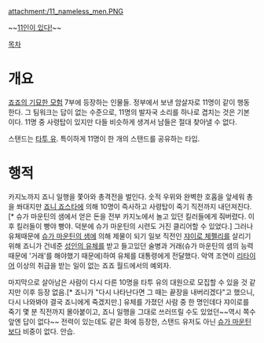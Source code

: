 attachment:/11_nameless_men.PNG

~~[[11인이 있다!]]~~

[[목차]]
= 개요 =
[[죠죠의 기묘한 모험]] 7부에 등장하는 인물들. 정부에서 보낸 암살자로 11명이 같이 행동한다. 그 팀워크는 답이 없는 수준으로, 11명의 발자국 소리를 하나로 겹치는 것은 기본이다. 11명 중 사령탑이 있지만 다들 비슷하게 생겨서 남들은 절대 찾아낼 수 없다.

스탠드는 [[타투 유]]. 특이하게 11명이 한 개의 스탠드를 공유하는 타입.

= 행적 =
카지노까지 죠니 일행을 쫓아와 총격전을 벌인다. 숫적 우위와 완벽한 호홉을 앞세워 총을 쏴대지만 [[죠니 죠스타]]에 의해 10명이 즉사하고 사령탑이 죽기 직전까지 내던져진다.[* 슈가 마운틴의 샘에서 얻은 돈을 전부 카지노에서 놀고 있던 킬러들에게 줘버렸다. 이후 킬러들이 빵야 빵야. 덕분에 슈가 마운틴의 시련도 거진 클리어할 수 있었다.] 그러나 유체때문에 [[슈가 마운틴의 샘]]에 의해 제물이 되기 일보 직전인 [[쟈이로 체펠리]]를 살리기 위해 죠니가 건네준 [[성인의 유체]]를 받고 들고있던 술병과 거래(슈가 마운틴의 샘의 능력 때문에 '거래'를 해야했기 때문에)하여 유체를 대통령에게 전달했다. 악역 조연이 [[리타이어]] 이상의 취급을 받는 일이 없는 죠죠 월드에서의 예외자.

마지막으로 살아남은 사람이 다시 다른 10명을 타투 유의 대원으로 모집할 수 있을 것 같지만 이후 등장 없음.[* 죠니가 "다시 나타난다면 그 때는 끝장을 내버리겠다"고 했으니, 다시 나와봐야 결국 죠니에게 죽겠지만.] 유체를 가졌던 사람 중 한 명인데다 쟈이로를 죽기 몇 분 직전까지 몰아붙이고, 죠니 일행을 그대로 쓰러뜨릴 수도 있었던~~역시 쪽수 앞엔 답이 없다~~ 전력이 있는데도 같은 화에 등장한, 스탠드 유저도 아닌 [[슈가 마운틴]]보다 비중이 없다. 안습.
